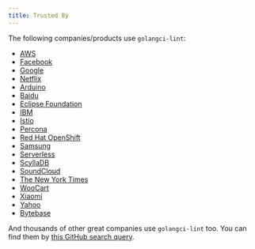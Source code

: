 ```yaml
---
title: Trusted By
---
```


The following companies/products use `golangci-lint`:

- [AWS](https://github.com/aws/aws-xray-sdk-go)
- [Facebook](https://github.com/facebookincubator/fbender)
- [Google](https://github.com/GoogleContainerTools/skaffold)
- [Netflix](https://github.com/Netflix/titus-executor)
- [Arduino](https://github.com/arduino/arduino-cli)
- [Baidu](https://github.com/baidu/bfe)
- [Eclipse Foundation](https://github.com/eclipse/che-go-jsonrpc)
- [IBM](https://github.com/ibm-developer/ibm-cloud-env-golang)
- [Istio](https://github.com/istio/istio)
- [Percona](https://github.com/percona/pmm-managed)
- [Red Hat OpenShift](https://github.com/openshift/telemeter)
- [Samsung](https://github.com/samsung-cnct/cluster-api-provider-ssh)
- [Serverless](https://github.com/serverless/event-gateway)
- [ScyllaDB](https://github.com/scylladb/gocqlx)
- [SoundCloud](https://github.com/soundcloud/periskop)
- [The New York Times](https://github.com/NYTimes/encoding-wrapper)
- [WooCart](https://github.com/woocart/gsutil)
- [Xiaomi](https://github.com/XiaoMi/soar)
- [Yahoo](https://github.com/yahoo/yfuzz)
- [Bytebase](https://github.com/bytebase/bytebase)

And thousands of other great companies use `golangci-lint` too.
You can find them by [this GitHub search query](https://github.com/search?q=golangci-lint&type=Code).

